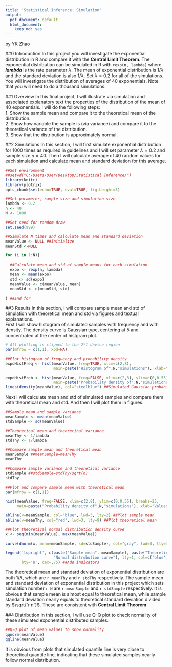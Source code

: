 ```yaml
---
title: 'Statistical Inference: Simulation'
output:
  pdf_document: default
  html_document:
    keep_md: yes
---
```

by YK Zhao

##0 Introduction
In this project you will investigate the exponential distribution in R and compare it with the **Central Limit Theorem**. The exponential distribution can be simulated in R with `rexp(n, lambda)` where ***lambda*** is the rate parameter $\lambda$. The mean of exponential distribution is $1/\lambda$ and the standard deviation is also $1/\lambda$. Set $\lambda=0.2$ for all of the simulations. You will investigate the distribution of averages of 40 exponentials. Note that you will need to do a thousand simulations.

##1 Overview
In this final project, I will illustrate via simulation and associated explanatory text the properties of the distribution of the mean of 40 exponentials. I will do the following steps:  
1. Show the sample mean and compare it to the theoretical mean of the distribution.  
2. Show how variable the sample is (via variance) and compare it to the theoretical variance of the distribution.  
3. Show that the distribution is approximately normal.  

##2 Simulations
In this section, I will first simulate exponential distribution for 1000 times as required in guidelines and I will set parameter $\lambda=0.2$ and sample size $n=40$. Then I will calculate average of 40 random values for each simulation and calculate mean and standard deviation for this average.
```r
##Set environment
##setwd("C:/Users/User/Desktop/Statistical Inference/")
library(knitr)
library(plotrix)
opts_chunk$set(echo=TRUE, eval=TRUE, fig.height=5)
```

```r
##Set parameter, sample size and simulation size
lambda <- 0.2
n <- 40
N <- 1000

##Set seed for random draw
set.seed(999)
```

```r
##Simulate N times and calculate mean and standard deviation
meanValue <- NULL ##Initialize
meanStd <-NULL

for (i in 1:N){
  
  ##Calculate mean and std of sample means for each simulation
  expo <- rexp(n, lambda)
  mean <- mean(expo)
  std <- sd(expo)
  meanValue <- c(meanValue, mean)
  meanStd <- c(meanStd, std)
  
} ##End for
```

##3 Results
In this section, I will compare sample mean and std of simulation with theoretical mean and std via figures and textual explanations.  
First I will show histogram of simulated samples with frequency and with density. The density curve is Gaussian type, centering at 5 and concentrated at the center of histgram plot.  
```r
# All plotting is clipped to the 2*1 device region
par(mfrow = c(1,1), xpd=NA)

##Plot histogram of frequency and probability density
expoHistFreq <- hist(meanValue, freq=TRUE, xlim=c(2,8), 
                     main=paste("Histogram of",N,"simulations"), xlab="Values")

expoHistProb <- hist(meanValue, freq=FALSE, xlim=c(2,8), ylim=c(0,0.55), breaks=25, 
                     main=paste("Probability density of",N,"simulations"), xlab="Values")
lines(density(meanValue), col="steelblue") ##Simulated Gaussian probability density curve
```

Next I will calculate mean and std of simulated samples and compare them with theoretical mean and std. And then I will plot them in figures.
```r
##Sample mean and sample variance
meanSample <- mean(meanValue)
stdSample <- sd(meanValue)

##Theoretical mean and theoretical variance
meanThy <- 1/lambda
stdThy <- 1/lambda

##Compare sample mean and theoretical mean
meanSample ##meanSample=meanThy
meanThy

##Compare sample variance and theoretical variance
stdSample ##stdSample=stdThy/sqrt(n)
stdThy

##Plot and compare sample mean with theoretical mean
par(mfrow = c(1,1))

hist(meanValue, freq=FALSE, xlim=c(2,8), ylim=c(0,0.55), breaks=25, 
     main=paste("Probability density of",N,"simulations"), xlab="Values")

abline(v=meanSample, col="blue", lwd=3, lty=2) ##Plot sample mean
abline(v=meanThy, col="red", lwd=3, lty=9) ##Plot theoretical mean

##Plot theoretical normal distribution density curve
x <- seq(min(meanValue), max(meanValue))

curve(dnorm(x, mean=meanSample, sd=stdSample), col="gray", lwd=3, lty=3, add=TRUE)

legend('topright', c(paste("Sample mean", meanSample), paste("Theoretical mean", meanThy), 
                     "Normal distrubution curve"), lty=1, col=c('blue', 'red', "gray"), 
       bty='n', cex=.75) ##Add indicators
```

The theoretical mean and standard deviation of exponential distribution are both $1/\lambda$, which are `r meanThy` and `r stdThy` respectively. The sample mean and standard deviation of exponential distribution in this project which sets simulation number `r N` are `r meanSample` and `r stdSample` respectively. It is obvious that sample mean is almost equal to theoretical mean, while sample standard deviation nearly equals to theoretical standard deviation divided by $\sqrt{`r n`}$. These are consistent with **Central Limit Theorem**.

##4 Distribution
In this section, I will use Q-Q plot to check normality of these simulated exponential distributed samples.  
```r
##Q-Q plot of mean values to show normality
qqnorm(meanValue)
qqline(meanValue)
```

It is obvious from plots that simulated quantile line is very close to theoretical quantile line, indicating that these simulated samples nearly follow normal distribution.
